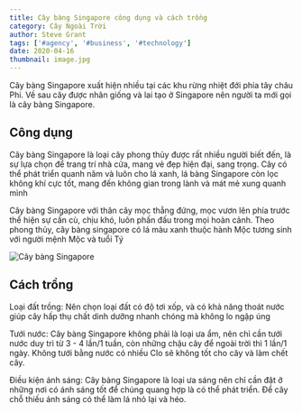 ```yaml
---
title: Cây bàng Singapore công dụng và cách trồng
category: Cây Ngoài Trời
author: Steve Grant
tags: ['#agency', '#business', '#technology']
date: 2020-04-16
thumbnail: image.jpg
---
```


Cây bàng Singapore xuất hiện nhiều tại các khu rừng nhiệt đới phía tây châu Phi. 
Về sau cây được nhân giống và lai tạo ở Singapore nên người ta mới gọi là cây bàng Singapore.

## Công dụng

Cây bàng Singapore là loại cây phong thủy được rất nhiều người biết đến, là sự lựa chọn để trang 
trí nhà cửa, mang vẻ đẹp hiện đại, sang trọng. Cây có thể phát triển quanh năm và luôn cho lá 
xanh, lá bàng Singapore còn lọc không khí cực tốt, mang đến không gian trong lành và mát mẻ xung 
quanh mình

Cây bàng Singapore với thân cây mọc thẳng đứng, mọc vươn lên phía trước thể hiện sự cần cù, chịu 
khó, luôn phấn đấu trong mọi hoàn cảnh. Theo phong thủy, cây bàng singapore có lá màu xanh thuộc 
hành Mộc tương sinh với người mệnh Mộc và tuổi Tý

![Cây bàng Singapore](./image1.jpg 'Cây bàng Singapore')

## Cách trồng

Loại đất trồng: Nên chọn loại đất có độ tơi xốp, và có khả năng thoát nước giúp cây hấp thụ chất dinh 
dưỡng nhanh chóng mà không lo ngập úng

Tưới nước: Cây bàng Singapore không phải là loại ưa ẩm, nên chỉ cần tưới nước duy trì từ 3 - 4 lần/1 
tuần, còn những chậu cây để ngoài trời thì 1 lần/1 ngày. Không tưới bằng nước có nhiều Clo sẽ không 
tốt cho cây và làm chết cây.

Điều kiện ánh sáng: Cây bàng Singapore là loại ưa sáng nên chỉ cần đặt ở những nơi có ánh sáng tốt 
để chúng quang hợp là có thể phát triển. Để cây chỗ thiếu ánh sáng có thể làm lá nhỏ lại và héo.

